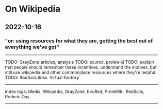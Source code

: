 # On Wikipedia

## 2022-10-16

### "or: using resources for what they are, getting the best out of everything we've got"

---

TODO: GrayZone articles, analysis
TODO: ecured, prolewiki
TODO: explain that people should remember these incentives, understand the motives, but still use wikipedia and other commonplace resources where they're helpful.
TODO: RedSails links: Virtual Factory

---

index tags: Media, Wikipedia, GrayZone, EcuRed, ProleWiki, RedSails, Roderic Day

---
